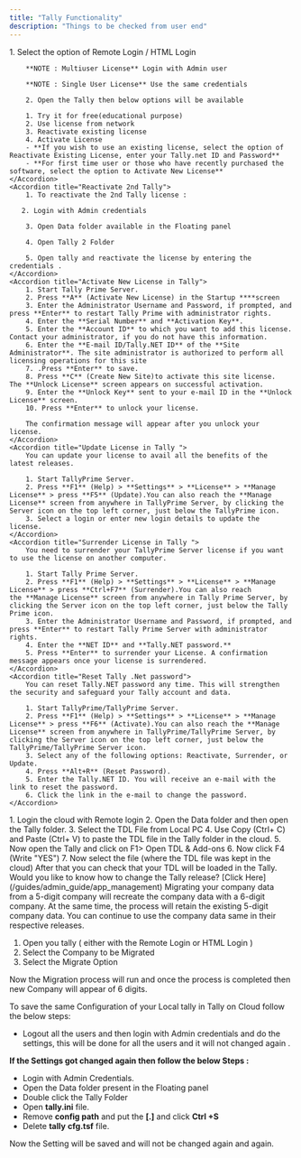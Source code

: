 ```yaml
---
title: "Tally Functionality"
description: "Things to be checked from user end"
---
```




<Accordion title="License Related Issues">
    <Accordion title="Reactivate Existing Tally License in Cloud">
            1. Select the option of Remote Login / HTML Login

        **NOTE : Multiuser License** Login with Admin user

        **NOTE : Single User License** Use the same credentials

        2. Open the Tally then below options will be available

        1. Try it for free(educational purpose)
        2. Use license from network
        3. Reactivate existing license
        4. Activate License
        - **If you wish to use an existing license, select the option of Reactivate Existing License, enter your Tally.net ID and Password**
        - **For first time user or those who have recently purchased the software, select the option to Activate New License**
    </Accordion>
    <Accordion title="Reactivate 2nd Tally">
        1. To reactivate the 2nd Tally license :

       2. Login with Admin credentials 

        3. Open Data folder available in the Floating panel

        4. Open Tally 2 Folder 

        5. Open tally and reactivate the license by entering the credentials .
    </Accordion>
    <Accordion title="Activate New License in Tally">
        1. Start Tally Prime Server.
        2. Press **A** (Activate New License) in the Startup ****screen
        3. Enter the Administrator Username and Password, if prompted, and press **Enter** to restart Tally Prime with administrator rights.
        4. Enter the **Serial Number** and **Activation Key**.
        5. Enter the **Account ID** to which you want to add this license. Contact your administrator, if you do not have this information.
        6. Enter the **E-mail ID/Tally.NET ID** of the **Site Administrator**. The site administrator is authorized to perform all licensing operations for this site
        7. .Press **Enter** to save. 
        8. Press **C** (Create New Site)to activate this site license. The **Unlock License** screen appears on successful activation.
        9. Enter the **Unlock Key** sent to your e-mail ID in the **Unlock License** screen.
        10. Press **Enter** to unlock your license.

        The confirmation message will appear after you unlock your license.
    </Accordion>
    <Accordion title="Update License in Tally ">
        You can update your license to avail all the benefits of the latest releases.

        1. Start TallyPrime Server.
        2. Press **F1** (Help) > **Settings** > **License** > **Manage License** > press **F5** (Update).You can also reach the **Manage License** screen from anywhere in TallyPrime Server, by clicking the Server icon on the top left corner, just below the TallyPrime icon.
        3. Select a login or enter new login details to update the license.
    </Accordion>
    <Accordion title="Surrender License in Tally ">
        You need to surrender your TallyPrime Server license if you want to use the license on another computer.

        1. Start Tally Prime Server.
        2. Press **F1** (Help) > **Settings** > **License** > **Manage License** > press **Ctrl+F7** (Surrender).You can also reach the **Manage License** screen from anywhere in Tally Prime Server, by clicking the Server icon on the top left corner, just below the Tally Prime icon.
        3. Enter the Administrator Username and Password, if prompted, and press **Enter** to restart Tally Prime Server with administrator rights.
        4. Enter the **NET ID** and **Tally.NET password.**
        5. Press **Enter** to surrender your License. A confirmation message appears once your license is surrendered.
    </Accordion>
    <Accordion title="Reset Tally .Net password">
        You can reset Tally.NET password any time. This will strengthen the security and safeguard your Tally account and data.

        1. Start TallyPrime/TallyPrime Server.
        2. Press **F1** (Help) > **Settings** > **License** > **Manage License** > press **F6** (Activate).You can also reach the **Manage License** screen from anywhere in TallyPrime/TallyPrime Server, by clicking the Server icon on the top left corner, just below the TallyPrime/TallyPrime Server icon.
        3. Select any of the following options: Reactivate, Surrender, or Update.
        4. Press **Alt+R** (Reset Password).
        5. Enter the Tally.NET ID. You will receive an e-mail with the link to reset the password.
        6. Click the link in the e-mail to change the password.
    </Accordion>
</Accordion>
<Accordion title="How to load TDL in cloud ?">
1. Login the cloud with Remote login
2. Open the Data folder and then open the Tally folder.
3. Select the TDL File from Local PC
4. Use Copy (Ctrl+ C) and Paste (Ctrl+ V) to paste the TDL file in the Tally folder in the cloud.
5. Now open the Tally and click on F1> Open TDL & Add-ons
6. Now click F4 (Write "YES")
7. Now select the file (where the TDL file was kept in the cloud)
After that you can check that your TDL will be loaded in the Tally.
</Accordion>

<Accordion title="How to Change the Tally release from the portal ?">
Would you like to know how to change the Tally release? [Click Here](/guides/admin_guide/app_management)
</Accordion>

<Accordion title="How to Migrate the data in Tally ?">
Migrating your company data from a 5-digit company will recreate the company data with a 6-digit company. At the same time, the process will retain the existing 5-digit company data. You can continue to use the company data same in their respective releases.

1. Open you tally ( either with the Remote Login or HTML Login ) 
2. Select the Company to be Migrated 
3. Select the Migrate Option 

Now the Migration process will run and once the process is completed then new Company will appear of 6 digits.
</Accordion>

<Accordion title="How to Save the Configuration in Tally on Cloud ?">
To save the same Configuration of your Local tally in Tally on Cloud follow the below steps:

- Logout all the users and then login with Admin credentials and do the settings, this will be done for all the users and it will not changed again .

**If the Settings got changed again then follow the below Steps :**

- Login with Admin Credentials.
- Open the Data folder present in the Floating panel
- Double click the Tally Folder
- Open **tally.ini** file.
- Remove **config path** and put the **[.]** and click **Ctrl +S**
- Delete **tally** **cfg.tsf** file.

Now the Setting will be saved and will not be changed again and again.
</Accordion>

